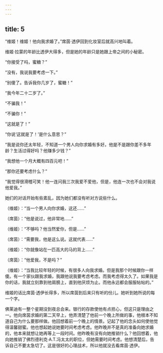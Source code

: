 ```yaml
---
---
---
```

title: 5
---



“维姬！维姬！他向我求婚了。”席茵·透伊回到化妆室后就高兴地叫着。

维姬·拉蒙的年龄比透伊大得多，但是她的年龄只是她跟上帝之间的小秘密。

“你接受了吗，蜜糖？”

“没有，我说我要考虑一下。”

“别傻了。告诉我你几岁了，蜜糖！”

“我今年二十二岁了。”

“不骗我！”

“不骗你！”

“这就是了！”

“你说‘这就是了！’是什么意思？”

“我是说你还太年轻，不知道一个男人向你求婚有多好。他是不是跟你差不多年龄？生活过得好吗？他赚多少钱？”

“我想他一个月大概有四百元吧！”

“那你还要考虑什么？”

“我觉得很滑稽可笑！他一连问我三次我爱不爱他，但是，他连一次也不会对我说他爱我。”

她们的对话开始有些紊乱，因为她们都没有听对方说些什么。

（维姬）：“当一个男人向你求婚，这还……”

（席茵）：“他是说过，他非常地……”

（维姬）：“不够吗？他当然爱你，但是……”

（席茵）：“需要我，他是这么说。这就代表……”

（维姬）：“你就像站在一匹高大的马的背上……”

（席茵）：“他爱我，不是吗？”

（维姬）：“当我比较年轻的时候，有很多人向我求婚。但是我那个时候跟你一样傻。有一个家伙跟我求婚，我跟他说我要考虑考虑。而我考虑得太久了。如果我是你的话，我就立刻靠到他肩膀上，直到他厌烦为止。而他永远都会服服帖帖的。”

维姬的话比席茵·透伊长得多，所以席茵到后来只有听的份儿。她听到她所说的每一个字。

佛莱迪有一整个星期没到夜总会来。银行的存款使他有点担心，但这只是理由之一。他向席茵求婚的第二天早上，他弄清楚了他前一个晚上所做的事，他根本不知道自己为什么要那样做。他回想着前一个晚上的情景。记起了他的念头如何使他觉得温馨甜蜜。他也想起她说她要时间考虑考虑。他昨晚并不是真的准备向她求婚的，他本来就想让她再等上一段时间。他昨晚有没有向她推销什么？他回想着，他向她推销了佛烈德利克·A.T.冯太太的职位，但她需要时间考虑。他想清楚后，告诉自己不要太急切了。这是很好的心理战术，所以他就没去看席茵·透伊。